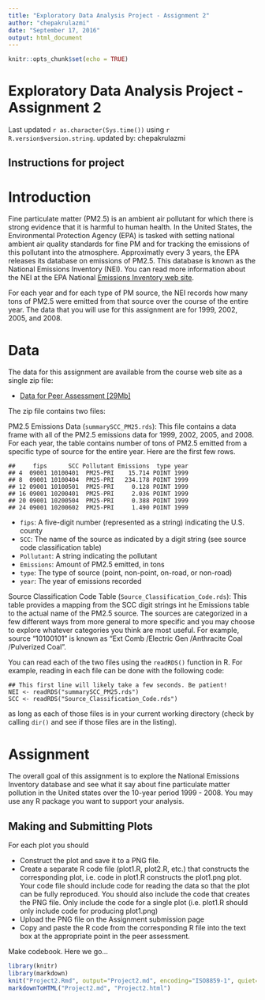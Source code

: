 ---
title: "Exploratory Data Analysis Project - Assignment 2"
author: "chepakrulazmi"
date: "September 17, 2016"
output: html_document
---

```{r setup, include=FALSE}
knitr::opts_chunk$set(echo = TRUE)
```
Exploratory Data Analysis Project - Assignment 2
============
Last updated `r as.character(Sys.time())` using `r R.version$version.string`.
updated by: chepakrulazmi

Instructions for project
------------------------

# Introduction

Fine particulate matter (PM2.5) is an ambient air pollutant for which there is strong evidence that it is harmful to human health. In the United States, the Environmental Protection Agency (EPA) is tasked with setting national ambient air quality standards for fine PM and for tracking the emissions of this pollutant into the atmosphere. Approximatly every 3 years, the EPA releases its database on emissions of PM2.5. This database is known as the National Emissions Inventory (NEI). You can read more information about the NEI at the EPA National [Emissions Inventory web site](http://www.epa.gov/ttn/chief/eiinformation.html).

For each year and for each type of PM source, the NEI records how many tons of PM2.5 were emitted from that source over the course of the entire year. The data that you will use for this assignment are for 1999, 2002, 2005, and 2008.

# Data

The data for this assignment are available from the course web site as a single zip file:

* [Data for Peer Assessment [29Mb]](https://d396qusza40orc.cloudfront.net/exdata%2Fdata%2FNEI_data.zip)

The zip file contains two files:

PM2.5 Emissions Data (`summarySCC_PM25.rds`): This file contains a data frame with all of the PM2.5 emissions data for 1999, 2002, 2005, and 2008. For each year, the table contains number of tons of PM2.5 emitted from a specific type of source for the entire year. Here are the first few rows.
````
##     fips      SCC Pollutant Emissions  type year
## 4  09001 10100401  PM25-PRI    15.714 POINT 1999
## 8  09001 10100404  PM25-PRI   234.178 POINT 1999
## 12 09001 10100501  PM25-PRI     0.128 POINT 1999
## 16 09001 10200401  PM25-PRI     2.036 POINT 1999
## 20 09001 10200504  PM25-PRI     0.388 POINT 1999
## 24 09001 10200602  PM25-PRI     1.490 POINT 1999
````

* `fips`: A five-digit number (represented as a string) indicating the U.S. county
* `SCC`: The name of the source as indicated by a digit string (see source code classification table)
* `Pollutant`: A string indicating the pollutant
* `Emissions`: Amount of PM2.5 emitted, in tons
* `type`: The type of source (point, non-point, on-road, or non-road)
* `year`: The year of emissions recorded

Source Classification Code Table (`Source_Classification_Code.rds`): This table provides a mapping from the SCC digit strings int he Emissions table to the actual name of the PM2.5 source. The sources are categorized in a few different ways from more general to more specific and you may choose to explore whatever categories you think are most useful. For example, source “10100101” is known as “Ext Comb /Electric Gen /Anthracite Coal /Pulverized Coal”.

You can read each of the two files using the `readRDS()` function in R. For example, reading in each file can be done with the following code:

````
## This first line will likely take a few seconds. Be patient!
NEI <- readRDS("summarySCC_PM25.rds")
SCC <- readRDS("Source_Classification_Code.rds")
````

as long as each of those files is in your current working directory (check by calling `dir()` and see if those files are in the listing).

# Assignment

The overall goal of this assignment is to explore the National Emissions Inventory database and see what it say about fine particulate matter pollution in the United states over the 10-year period 1999 - 2008. You may use any R package you want to support your analysis.

## Making and Submitting Plots

For each plot you should

* Construct the plot and save it to a PNG file.
* Create a separate R code file (plot1.R, plot2.R, etc.) that constructs the corresponding plot, i.e. code in plot1.R constructs the plot1.png plot. Your code file should include code for reading the data so that the plot can be fully reproduced. You should also include the code that creates the PNG file. Only include the code for a single plot (i.e. plot1.R should only include code for producing plot1.png)
* Upload the PNG file on the Assignment submission page
* Copy and paste the R code from the corresponding R file into the text box at the appropriate point in the peer assessment.

Make codebook. Here we go...

```{r}
library(knitr)
library(markdown)
knit("Project2.Rmd", output="Project2.md", encoding="ISO8859-1", quiet=TRUE)
markdownToHTML("Project2.md", "Project2.html")
```
